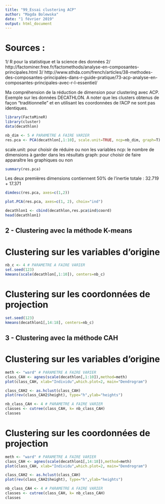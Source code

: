 ---
title: "99_Essai clustering ACP"
author: "Magda Bolewska"
date: "1 février 2019"
output: html_document
---


# Sources :
1/ R pour la statistique et la science des données
2/ http://factominer.free.fr/factomethods/analyse-en-composantes-principales.html
3/ http://www.sthda.com/french/articles/38-methodes-des-composantes-principales-dans-r-guide-pratique/73-acp-analyse-en-composantes-principales-avec-r-l-essentiel/

Ma compréhension de la réduction de dimension pour clustering avec ACP.
Exemple sur les données DECATHLON.
A noter que les clusters obtenus de façon "traditionnelle" et en utilisant les coordonnées de l'ACP ne sont pas identiques.


```{r}
library(FactoMineR)
library(cluster)
data(decathlon)
```


```{r}
nb_dim <- 5 # PARAMETRE A FAIRE VARIER
res.pca <- PCA(decathlon[,1:10], scale.unit=TRUE, ncp=nb_dim, graph=T)
```
scale.unit: pour choisir de réduire ou non les variables 
ncp: le nombre de dimensions à garder dans les résultats
graph: pour choisir de faire apparaître les graphiques ou non


```{r}
summary(res.pca)
```
Les deux premières dimensions contiennent 50% de l'inertie totale : 32.719 +  17.371

```{r}
dimdesc(res.pca, axes=c(1,2))
```

```{r}
plot.PCA(res.pca, axes=c(1, 2), choix="ind")
```


```{r}
decathlon1 <- cbind(decathlon,res.pca$ind$coord)
head(decathlon1)
```



## 2 - Clustering avec la méthode K-means

# Clustering sur les variables d'origine 
```{r}
nb_c <- 4 # PARAMETRE A FAIRE VARIER
set.seed(123)
kmeans(scale(decathlon[,1:10]), centers=nb_c)
```

# Clustering sur les coordonnées de projection
```{r}
set.seed(123)
kmeans(decathlon1[,14:18], centers=nb_c)
```

## 3 - Clustering avec la méthode CAH

# Clustering sur les variables d'origine 
```{r}
meth <- "ward" # PARAMETRE A FAIRE VARIER
class_CAH <- agnes(scale(decathlon[,1:10]),method=meth)
plot(class_CAH, xlab="Individu",which.plot=2, main="Dendrogram")
```

```{r}
class_CAH2 <- as.hclust(class_CAH)
plot(rev(class_CAH2$height), type="h",ylab="heights")
```

```{r}
nb_class_CAH <- 4 # PARAMETRE A FAIRE VARIER
classes <- cutree(class_CAH, k= nb_class_CAH)
classes
```


# Clustering sur les coordonnées de projection
```{r}
meth <- "ward" # PARAMETRE A FAIRE VARIER
class_CAH <- agnes(scale(decathlon1[,14:18]),method=meth)
plot(class_CAH, xlab="Individu",which.plot=2, main="Dendrogram")
```

```{r}
class_CAH2 <- as.hclust(class_CAH)
plot(rev(class_CAH2$height), type="h",ylab="heights")
```

```{r}
nb_class_CAH <- 4 # PARAMETRE A FAIRE VARIER
classes <- cutree(class_CAH, k= nb_class_CAH)
classes
```


